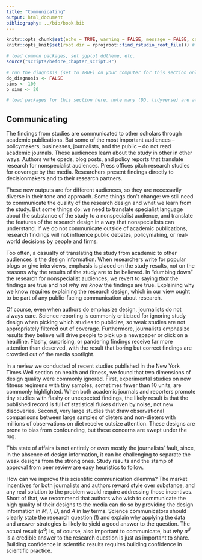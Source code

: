 ```yaml
---
title: "Communicating"
output: html_document
bibliography: ../bib/book.bib 
---
```


<!-- note do_bookdown is set in index.rmd, so we know if you're running just this .Rmd or compiling the book-->
```r
knitr::opts_chunk$set(echo = TRUE, warning = FALSE, message = FALSE, cache = FALSE)
knitr::opts_knit$set(root.dir = rprojroot::find_rstudio_root_file()) # files are all relative to RStudio project home
```

```r
# load common packages, set ggplot ddtheme, etc.
source("scripts/before_chapter_script.R")
```

<!-- start post here, do not edit above -->

<!-- make sure to rename the section title below -->

```r
# run the diagnosis (set to TRUE) on your computer for this section only before pushing to Github. no diagnosis will ever take place on github.
do_diagnosis <- FALSE
sims <- 100
b_sims <- 20
```

```r
# load packages for this section here. note many (DD, tidyverse) are already available, see scripts/package-list.R
```

## Communicating

The findings from studies are communicated to other scholars through academic publications. But some of the most important audiences -- policymakers, businesses, journalists, and the public -- do not read academic journals. These audiences learn about the study in other in other ways. Authors write opeds, blog posts, and policy reports that translate research for nonspecialist audiences. Press offices pitch research studies for coverage by the media. Researchers present findings directly to decisionmakers and to their research partners.

These new outputs are for different audiences, so they are necessarily diverse in their tone and approach. Some things don't change: we still need to communicate the quality of the research design and what we learn from the study. But some things do: we need to translate specialist language about the substance of the study to a nonspecialist audience, and translate the features of the research design in a way that nonspecialists can understand. If we do not communicate outside of academic publications, research findings will not influence public debates, policymaking, or real-world decisions by people and firms.

Too often, a casualty of translating the study from academic to other audiences is the design information. When researchers write for popular blogs or give interviews, emphasis is placed on the study results, not on the reasons why the results of the study are to be believed. In "dumbing down" the research for nonspecialist audiences, we revert to saying *that* the findings are true and not *why we know* the findings are true. Explaining why we know requires explaining the research design, which in our view ought to be part of any public-facing communication about research.

Of course, even when authors do emphasize design, journalists do not always care. Science reporting is commonly criticized for ignoring study design when picking which studies to publicize, so weak studies are not appropriately filtered out of coverage. Furthermore, journalists emphasize results they believe will drive people to pick up a newspaper or click on a headline. Flashy, surprising, or pandering findings receive far more attention than deserved, with the result that boring but correct findings are crowded out of the media spotlight. 

In a review we conducted of recent studies published in the New York Times Well section on health and fitness, we found that two dimensions of design quality were commonly ignored. First, experimental studies on new fitness regimens with tiny samples, sometimes fewer than 10 units, are commonly highlighted. When both academic journals and reporters promote tiny studies with flashy or unexpected findings, the likely result is that the published record is full of statistical flukes driven by noise, not new discoveries. Second, very large studies that draw observational comparisons between large samples of dieters and non-dieters with millions of observations on diet receive outsize attention. These designs are prone to bias from confounding, but these concerns are swept under the rug. 

This state of affairs is not entirely or even mostly the journalists' fault, since, in the absence of design information, it can be challenging to separate the weak designs from the strong ones. Study results and the stamp of approval from peer review are easy heuristics to follow. 

How can we improve this scientific communication dilemma? The market incentives for both journalists and authors reward style over substance, and any real solution to the problem would require addressing those incentives. Short of that, we recommend that authors who wish to communicate the high quality of their designs to the media can do so by providing the design information in *M*, *I*, *D*, and *A* in lay terms. Science communicators should clearly state the research question (*I*) and explain why applying the data and answer strategies is likely to yield a good answer to the question. The actual result ($a^d$) is, of course, also important to communicate, but *why* $a^d$ is a credible answer to the research question is just as important to share. Building confidence in scientific results requires building confidence in scientific practice.





<!-- Science reporting often has two aims: surface new discoveries, and inform decisions we make. New discoveries, such as a new cure on the horizon or better idea for reducing poverty, may not immediately affect decisions we make: we need further confirmation of their effectiveness in followup studies.  -->

<!-- A single study is typically not enough to immediately change decisions. Rather, most decisions should be based on the current scientific consensus on an inquiry (which itself could be informed by a single study, but in concert with those that came before). Scholars, therefore, may usefully consider how their study will or will not impact the scholarly consensus while designing a study.  -->

<!-- Conducting a meta-analysis or systematic review of past studies on the inquiry and considering what kind of evidence would shift the consensus -- either in terms of the sign or magnitude of the evidence or its strength. Each can be specified as a diagnosand: how much does the prior consensus on the average effectiveness of an intervention shift in response to evidence from this study.  -->

<!-- Design choices the researcher makes, such as sample size but also how they present the results in relation to past evidence, impact these diagnosands. On the flip side, reporters can then use the information about the current consensus and its strength (i.e., the standard deviation of the posterior), not only the findings from a single study.  -->

<!-- -- should we publish working papers -->
<!-- -- which papers should we *seek* reporting on -->
<!-- -- should reporters select  -->

<!-- - research design diagnosis can provide a tool for the media to assess the quality of evidence from a study they are considering for publication -->
<!-- - two kinds of bias: tiny samples and p-hacking; and confounding in observational studies -->
<!-- - susceptibility to clickbait  -->

<!-- - media publication bias from communication  -->
<!-- - bias from what scholars are able to and decide to share research outside  -->
<!-- - problem that lay audiences cannot distinguish quality of evidence -->
<!-- - communicating one study vs meta-analysis -->
<!-- - communicating scholarly consensus -->


